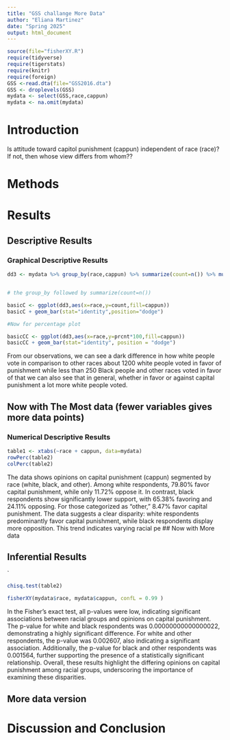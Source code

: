 ```yaml
---
title: "GSS challange More Data"
author: "Eliana Martinez"
date: "Spring 2025"
output: html_document
---
```








```r
source(file="fisherXY.R")
require(tidyverse)
require(tigerstats)
require(knitr)
require(foreign)
GSS <-read.dta(file="GSS2016.dta")
GSS <- droplevels(GSS)
mydata <- select(GSS,race,cappun)
mydata <- na.omit(mydata)
```

# Introduction

<!--In this section you explain what you are trying to show.  Where did the data come from?  What is the research or other question you are trying to answer?.  If you skimp in this section expect to be marked down in your grade. Paint a picture of the project a couple of paragraphs is expected!-->

Is attitude toward capitol punishment (cappun) independent of race (race)?
If not, then whose view differs from whom??

# Methods

<!--Decide on your methods:  use "variable analysis" or other appropriate descriptors.  Make sure to choose at least one graphical method and at least one numerical method. Discuss what data manipulations may be needed for example subsetting or other binning procedures and what sort of graphical displays and inferential tools will be used!-->

# Results

<!--Divide this section into two sub-sections:  One for your descriptive  results and one for your inferential results.!-->

## Descriptive Results

### Graphical Descriptive Results

<!--Graphical results here.  Make sure to show your code.  Provide appropriate labels for axes, giving units if possible, and provide a good title for the graph, too.  Use the graphical results to describe the patterns if any that exist in the data as focused toward the research question. Bottom line is to explain the features of the graph that are relevant to conforming or departing to what is expected by your null hypothesis !-->

```r
dd3 <- mydata %>% group_by(race,cappun) %>% summarize(count=n()) %>% mutate(prcnt=count/sum(count))


# the group_by followed by summarize(count=n())

basicC <- ggplot(dd3,aes(x=race,y=count,fill=cappun))
basicC + geom_bar(stat="identity",position="dodge")

#Now for percentage plot

basicCC <- ggplot(dd3,aes(x=race,y=prcnt*100,fill=cappun)) 
basicCC + geom_bar(stat="identity", position = "dodge")
```
From our observations, we can see a dark difference in how white people vote in comparison to other races about 1200 white people voted in favor of punishment while less than 250 Black people and other races voted in favor of that we can also see that in general, whether in favor or against capital punishment a lot more white people voted.

## Now with The Most data (fewer variables gives more data points)



### Numerical Descriptive Results

<!--Numerical results go here. Use the numerical results to describe the patterns if any that exist in the data as focused toward the research question!-->

 
```r
table1 <- xtabs(~race + cappun, data=mydata)
rowPerc(table2)
colPerc(table2)
```
The data shows opinions on capital punishment (cappun) segmented by race (white, black, and other). Among white respondents, 79.80% favor capital punishment, while only 11.72% oppose it. In contrast, black respondents show significantly lower support, with 65.38% favoring and 24.11% opposing. For those categorized as "other," 8.47% favor capital punishment. The data suggests a clear disparity: white respondents predominantly favor capital punishment, while black respondents display more opposition. This trend indicates varying racial pe
## Now with More data



## Inferential Results

<!--State hypothesis clearly.  Make sure your discussion of the inferential test covers all the aspects that the test output produces, such as test statistic, p-value etc.  Make a decision about the null hypothesis, explain the assumptions on which the selected test/procedure was based, and why the chosen procedure satisfys the assumptions and is appropriate to answer the research question!-->

`
```r
chisq.test(table2)
```
```r
fisherXY(mydata$race, mydata$cappun, confL = 0.99 )
```

In the Fisher's exact test, all p-values were low, indicating significant associations between racial groups and opinions on capital punishment. The p-value for white and black respondents was 0.00000000000000022, demonstrating a highly significant difference. For white and other respondents, the p-value was 0.002607, also indicating a significant association. Additionally, the p-value for black and other respondents was 0.001564, further supporting the presence of a statistically significant relationship. Overall, these results highlight the differing opinions on capital punishment among racial groups, underscoring the importance of examining these disparities.

## More data version


# Discussion and Conclusion

<!--Discussion and conclusion here.  If you found a relationship be sure to consider whether the relationship occurs because one of the variavbles causes the other, or whether they perhasps are related for some other reason.  Watch the chapter 6 videos from the GeorgeTown videos collection.!-->
